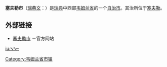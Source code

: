 {{coord|59|08|N|12|56|E|region:SE_type:adm2nd|display=title}}
{{Infobox Kommun|
fullname=Säffle kommun|
coatofarms=[[File:Säffle_vapen.svg|100px]]|
county=[[韦姆兰省|韦姆兰省]]|
province=[[韦姆兰|韦姆兰]]和[[达尔斯兰|达尔斯兰]]|
capital=[[塞夫勒|塞夫勒]]|
map=[[File:Säffle_Municipality_in_Värmland_County.png|200px]]|
arearank=第37名|
area=2,512.49|
arealand=1,220.68|
populationrank=第138名|
population=15,973|
densityrank=第214名|
populationdensity=13.1|
website=http://www.saffle.se/|
footnotes=面积与人口统计数据来自[[瑞典统计局|瑞典统计局]]，截至2006年12月31日}}

'''塞夫勒市'''（[[瑞典文|瑞典文]]：{{lang|sv|''Säffle kommun''}}）是[[瑞典|瑞典]]中西部[[韦姆兰省|韦姆兰省]]的一个[[瑞典自治市|自治市]]。其治所位于[[塞夫勒|塞夫勒]]。

== 外部链接 ==
* [http://www.saffle.se 塞夫勒市] {{Wayback|url=http://www.saffle.se/ |date=20210302165139 }}－官方网站

{{Värmland County}}

{{DEFAULTSORT:Saffle Municipality}}

[[Category:韦姆兰省市镇|Category:韦姆兰省市镇]]

[[iu:ᓴᕝᓕ|iu:ᓴᕝᓕ]]